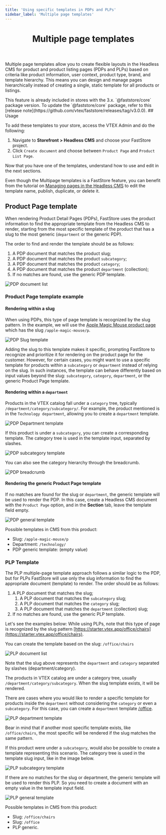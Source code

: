 ```yaml
---
title: 'Using specific templates in PDPs and PLPs'
sidebar_label: 'Multiple page templates'
---
```


<header>

# Multiple page templates

</header>

Multiple page templates allow you to create flexible layouts in the Headless CMS for product and product listing pages (PDPs and PLPs) based on criteria like product information, user context, product type, brand, and template hierarchy. This means you can design and manage pages hierarchically instead of creating a single, static template for all products or listings.

<Callout type="warning" emoji="⚠️">
  This feature is already included in stores with the 3.x. `@faststore/core` package version. To update the `@faststore/core` package, refer to this [release note](https://github.com/vtex/faststore/releases/tag/v3.0.0).
</Callout>
## Usage

To add these templates to your store, access the VTEX Admin and do the following:
1. Navigate to **Storefront > Headless CMS** and choose your FastStore project.
2. Click  `Create document` and choose between `Product Page` and `Product List Page`.

Now that you have one of the templates, understand how to use and edit in the next sections.

Even though the Multipage templates is a FastStore feature, you can benefit from the tutorial on [Managing pages in the Headless CMS](https://help.vtex.com/tutorial/managing-pages--3DO6rBhZ1p3zndnFu5BgRt) to edit the template name, publish, duplicate, or delete it.
## Product Page template

When rendering Product Detail Pages (PDPs), FastStore uses the product information to find the appropriate template from the Headless CMS to render, starting from the most specific template of the product that has a slug to the most generic (`department` or the generic PDP).

The order to find and render the template should be as follows:

1.  A PDP document that matches the product slug;
2.  A PDP document that matches the product `subcategory`;
3.  A PDP document that matches the product `category`;
4.  A PDP document that matches the product `department` (collection);
5.  If no matches are found, use the generic PDP template.

![PDP document list](https://vtexhelp.vtexassets.com/assets/docs/src/pdplist___d6f00d8bcfc23aecc477c97d487eebca.png)

### Product Page template example

#### Rendering within a slug

When using PDPs, this type of page template is recognized by the slug pattern. In the example, we will use the [Apple Magic Mouse product page](https://starter.vtex.app/apple-magic-mouse/p) which has the slug `/apple-magic-mouse/p`.

![PDP Slug template](https://vtexhelp.vtexassets.com/assets/docs/src/pdpslug___95ada5a5b24e23e34c04f4837d11ade7.png)

Adding the slug to this template makes it specific, prompting FastStore to recognize and prioritize it for rendering on the product page for the customer.
However, for certain cases, you might want to use a specific template for products within a `subcategory` or `department` instead of relying on the slug. In such instances, the template can behave differently based on input values beyond the slug: `subcategory`, `category`, `department`, or the generic Product Page template.

#### Rendering within a `department`

Products in the VTEX catalog fall under a `category` tree, typically `/department/category/subcategory/`. For example, the product mentioned is in the `Technology department`, allowing you to create a `department` template.

![PDP Department template](https://vtexhelp.vtexassets.com/assets/docs/src/pdpdepartment___387cf641f675d05666afeafc65a3e56b.png)

If this product is under a `subcategory`, you can create a corresponding template. The category tree is used in the template input, separated by slashes.

![PDP subcategory template](https://vtexhelp.vtexassets.com/assets/docs/src/pdpsubcategory___566be1fd3bba2db777dd18881933292c.png)

You can also see the category hierarchy through the breadcrumb.

![PDP breadcrumb](https://vtexhelp.vtexassets.com/assets/docs/src/breadcrumb___c9c12da51f685572dfb3a9403168b26a.png)
#### Rendering the generic Product Page template
If no matches are found for the slug or `department`, the generic template will be used to render the PDP. In this case, create a Headless CMS document with the `Product Page` option, and in the **Section** tab, leave the template field empty.

![PDP general template](https://vtexhelp.vtexassets.com/assets/docs/src/pdpgeneral___cdeeaf6060b529aea029e2e5814efc50.png)

Possible templates in CMS from this product:

- Slug: `/apple-magic-mouse/p`
- Department: `/technology/`
- PDP generic template: (empty value)

### PLP Template

The PLP multiple-page template approach follows a similar logic to the PDP, but for PLPs FastStore will use only the slug information to find the appropriate document (template) to render. The order should be as follows:

1.  A PLP document that matches the slug;
    1. A PLP document that matches the `subcategory` slug;
    2. A PLP document that matches the `category` slug;
    3. A PLP document that matches the `department` (collection) slug;
2.  If no matches are found, use the generic PLP template.

Let's see the examples below:
While using PLPs, note that this type of page is recognized by the slug pattern [https://starter.vtex.app/office/chairs](https://starter.vtex.app/office/chairs).

You can create the template based on the slug: `/office/chairs`

![PLP document list](https://vtexhelp.vtexassets.com/assets/docs/src/plplist___854bd00fbbcc43d8ae25169917e85632.png)

Note that the slug above represents the `department` and `category` separated by slashes (department/category).

The products in VTEX catalog are under a category tree, usually `/department/category/subcategory`.
When the slug template exists, it will be rendered.

There are cases where you would like to render a specific template for products inside the `department` without considering the `category` or even a `subcategory`. For this case, you can create a `department` template [/office](https://starter.vtex.app/office/chairs).

![PLP department template](https://vtexhelp.vtexassets.com/assets/docs/src/plpdepartment___4c520237721ca14a722215a93e8cd4c7.png)

Bear in mind that if another most specific template exists, like `/office/chairs`, the most specific will be rendered if the slug matches the same pattern.

If this product were under a `subcategory`, would also be possible to create a template representing this scenario. The category tree is used in the template slug input, like in the image below.

![PLP subcategory template](https://vtexhelp.vtexassets.com/assets/docs/src/plpsubcategory___ac973acd0b5d1745e848f1a0a94c5988.png)

If there are no matches for the slug or department, the generic template will be used to render this PLP. So you need to create a document with an empty value in the template input field.

![PLP general template](https://vtexhelp.vtexassets.com/assets/docs/src/plpgeneral___d5ecb7ef0a45bb0bfa6280ec719d9b80.png)

Possible templates in CMS from this product:

- Slug: `/office/chairs`
- Slug: `/office`
- PLP generic.
